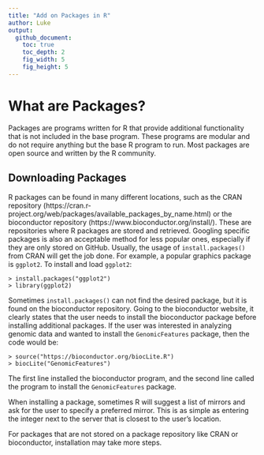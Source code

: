 ```yaml
---
title: "Add on Packages in R"
author: Luke
output:
  github_document:
    toc: true
    toc_depth: 2
    fig_width: 5
    fig_height: 5
---
```


# What are Packages?
Packages are programs written for R that provide additional functionality that is not included in the base program. These programs are modular and do not require anything but the base R program to run. Most packages are open source and written by the R community. 

## Downloading Packages
R packages can be found in many different locations, such as the CRAN repository (https://cran.r-project.org/web/packages/available_packages_by_name.html) or the bioconductor repository (https://www.bioconductor.org/install/). These are repositories where R packages are stored and retrieved. Googling specific packages is also an acceptable method for less popular ones, especially if they are only stored on GitHub. 
Usually, the usage of `install.packages()` from CRAN will get the job done. For example, a popular graphics package is `ggplot2`. To install and load `ggplot2`:
```
> install.packages("ggplot2")
> library(ggplot2)
```
Sometimes `install.packages()` can not find the desired package, but it is found on the bioconductor repository. Going to the bioconductor website, it clearly states that the user needs to install the bioconductor package before installing additional packages. If the user was interested in analyzing genomic data and wanted to install the `GenomicFeatures` package, then the code would be:
```
> source("https://bioconductor.org/biocLite.R")
> biocLite("GenomicFeatures")
```
The first line installed the bioconductor program, and the second line called the program to install the `GenomicFeatures` package.

When installing a package, sometimes R will suggest a list of mirrors and ask for the user to specify a preferred mirror. This is as simple as entering the integer next to the server that is closest to the user's location. 

For packages that are not stored on a package repository like CRAN or bioconductor, installation may take more steps.